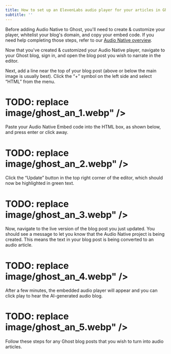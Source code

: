 ```yaml
---
title: How to set up an ElevenLabs audio player for your articles in Ghost
subtitle: ''
---
```


Before adding Audio Native to Ghost, you'll need to create & customize your player, whitelist your blog's domain, and copy your embed code. If you need help completing those steps, refer to our [Audio Native overview](https://elevenlabs.io/docs/audio-native/overview).

Now that you've created & customized your Audio Native player, navigate to your Ghost blog, sign in, and open the blog post you wish to narrate in the editor.

Next, add a line near the top of your blog post (above or below the main image is usually best). Click the “+” symbol on the left side and select “HTML” from the menu.

# TODO: replace image/ghost_an_1.webp" />

Paste your Audio Native Embed code into the HTML box, as shown below, and press enter or click away.

# TODO: replace image/ghost_an_2.webp" />

Click the “Update” button in the top right corner of the editor, which should now be highlighted in green text.

# TODO: replace image/ghost_an_3.webp" />

Now, navigate to the live version of the blog post you just updated. You should see a message to let you know that the Audio Native project is being created. This means the text in your blog post is being converted to an audio article.

# TODO: replace image/ghost_an_4.webp" />

After a few minutes, the embedded audio player will appear and you can click play to hear the AI-generated audio blog.

# TODO: replace image/ghost_an_5.webp" />

Follow these steps for any Ghost blog posts that you wish to turn into audio articles.
